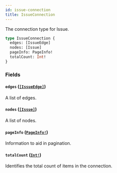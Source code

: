 ```yaml
---
id: issue-connection
title: IssueConnection
---
```


The connection type for Issue.

```graphql
type IssueConnection {
  edges: [IssueEdge]
  nodes: [Issue]
  pageInfo: PageInfo!
  totalCount: Int!
}
```

### Fields

#### `edges` ([`[IssueEdge]`](/docs/api/objects/issue-edge))

A list of edges.

#### `nodes` ([`[Issue]`](/docs/api/objects/issue))

A list of nodes.

#### `pageInfo` ([`PageInfo!`](/docs/api/objects/page-info))

Information to aid in pagination.

#### `totalCount` ([`Int!`](/docs/api/scalars/int))

Identifies the total count of items in the connection.
